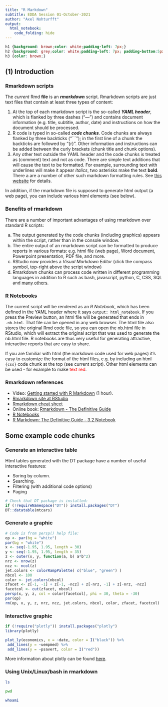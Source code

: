 ```yaml
---
title: "R Markdown"
subtitle: EDDA Session 01-October-2021
author: "Axel Nohturfft"
output: 
  html_notebook: 
    code_folding: hide
---
```


```css
h1 {background: brown;color: white;padding-left: 7px;}
h2 {background: grey;color: white;padding-left: 7px; padding-bottom:5px;}
h3 {color: brown;}
```


## (1) Introduction  
### Rmarkdown scripts  
The *current* Rmd **file** is an ***rmarkdown*** script. Rmarkdown scripts are just text files that contain at least three types of content:  

1. At the top of each rmarkdown script is the so-called ***YAML header***, which is flanked by three dashes ("---") and contains document information (e.g. title, subtitle, author, date) and instructions on how the document should be processed.  
2. R code is typed in so-called ***code chunks***. Code chunks are always flanked by three backticks ("```"); in the first line of a chunk the backticks are followed by "{r}". Other information and instructions can be added between the curly brackets (chunk title and chunk options).  
3. Any other text outside the YAML header and the code chunks is treated as (comment) text and not as code. There are simple text additions that will cause the text to be formatted. For example, surrounding text with underlines will make it appear _italics_, two asterisks make the text **bold**. There a are a number of other such markdown formatting rules. See [this website](https://rmarkdown.rstudio.com/authoring_basics.html) for details.  

In addition, if the rmarkdown file is supposed to generate html output (a web page), you can include various html elements (see below).  

### Benefits of rmarkdown  
There are a number of important advantages of using rmarkdown over standard R scripts:  

a. The output generated by the code chunks (including graphics) appears within the script, rather than in the console window.  
b. The entire output of an rmarkdown script can be formatted to produce reports in various formats: e.g. html file (web page), Word document, Powerpoint presentation, PDF file, and more.  
c. RStudio now provides a _Visual Markdown Editor_ (click the compass symbol, top-right above the script window)  
d. Rmarkdown chunks can process code written in different programming languages in addition to R such as bash, javascript, python, C, CSS, SQL and [many others](https://bookdown.org/yihui/rmarkdown/language-engines.html).

### R Notebooks  
The current script will be rendered as an _R Notebook_, which has been defined in the YAML header where it says `output: html_notebook`. If you press the Preview button, an html file will be generated that ends in `.nb.html`. That file can be opened in any web browser. The html file also stores the original Rmd code file, so you can open the nb.html file in RStudio, which will extract the original script that was used to generate the nb.html file. R notebooks are thus very useful for generating attractive, interactive reports that are easy to share.  

If you are familiar with html (the markdown code used for web pages) it's easy to customize the format of the html files, e.g. by including an html `{css}` code chunk at the top (see current script). Other html elements can be used - for example to make <span style="color:red">text red</span>. 

### Rmarkdown references  

* Video: [Getting started with R Markdown](https://www.rstudio.com/resources/webinars/getting-started-with-r-markdown/) (1 hour). 
* [Rmarkdown site at RStudio](https://rmarkdown.rstudio.com/)  
* [Rmarkdown cheat sheet](https://rmarkdown.rstudio.com/lesson-15.html)  
* Online book: [Rmarkdown - The Definitive Guide](https://bookdown.org/yihui/rmarkdown/)  
* [R Notebooks](https://rmarkdown.rstudio.com/lesson-10.html)  
* [R Markdown: The Definitive Guide - 3.2 Notebook](https://bookdown.org/yihui/rmarkdown/notebook.html)

## Some example code chunks  

### Generate an interactive table  
Html tables generated with the DT package have a number of useful interactive features:

* Soring by column. 
* Searching. 
* Filtering (with additional code options)  
* Paging

```r
# Check that DT package is installed:
if (!requireNamespace("DT")) install.packages("DT")
DT::datatable(mtcars)
```

### Generate a graphic  
```r
# Code is from persp() help file:
op <- par(bg = "white")
par(bg = "white")
x <- seq(-1.95, 1.95, length = 30)
y <- seq(-1.95, 1.95, length = 35)
z <- outer(x, y, function(a, b) a*b^2)
nrz <- nrow(z)
ncz <- ncol(z)
jet.colors <- colorRampPalette( c("blue", "green") )
nbcol <- 100
color <- jet.colors(nbcol)
zfacet <- z[-1, -1] + z[-1, -ncz] + z[-nrz, -1] + z[-nrz, -ncz]
facetcol <- cut(zfacet, nbcol)
persp(x, y, z, col = color[facetcol], phi = 30, theta = -30)
par(op)
rm(op, x, y, z, nrz, ncz, jet.colors, nbcol, color, zfacet, facetcol)
```

### Interactive graphic  
```r
if (!require("plotly")) install.packages("plotly")
library(plotly)

plot_ly(economics, x = ~date, color = I("black")) %>%
 add_lines(y = ~uempmed) %>%
 add_lines(y = ~psavert, color = I("red"))
```

More information about plotly can be found [here](https://plotly.com/r/getting-started/).

### Using Unix/Linux/bash in rmarkdown
```bash
ls
```

```bash
pwd
```

```bash
whoami
```
